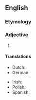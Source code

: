 ==English==

===Etymology===
{{prefix|en|aero|dynamical}}

===Adjective===
{{en-adj}}

# {{synonym of|en|aerodynamic}}

====Translations====
{{trans-top|aerodynamic}}
* Dutch: {{t+|nl|aerodynamisch}}
* German: {{t+|de|aerodynamisch}}
{{trans-mid}}
* Irish: {{t|ga|aeraidinimiciúil}}
* Polish: {{t+|pl|aerodynamiczny}}
* Spanish: {{t+|es|aerodinámico}}
{{trans-bottom}}